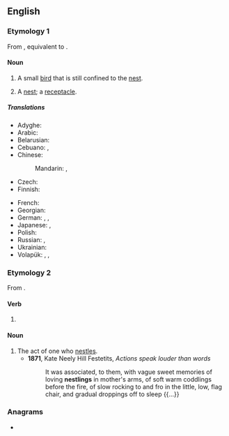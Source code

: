 {{also|Nestling}}
==English==

===Etymology 1===
From {{etyl|enm|en}} {{m|enm|nestling}}, equivalent to {{suffix|nest|ling|lang=en}}.

====Noun====
{{en-noun}}

# A small [[bird]] that is still confined to the [[nest]].
# {{lb|en|obsolete}} A [[nest]]; a [[receptacle]].
#: {{rfquotek|Francis Bacon}}

=====Translations=====
{{trans-top|small bird that is still confined to the nest}}
* Adyghe: {{t|ady|кӏэтжъый|sc=Cyrl}}
* Arabic: {{t|ar|فَرْخ|m}}
* Belarusian: {{t|be|птушаня|n|tr=ptušanjá|sc=Cyrl}}
* Cebuano: {{t|ceb|kuyabog}}, {{t|ceb|pispis}}
* Chinese:
*: Mandarin: {{t+|cmn|雛鳥|sc=Hani}}, {{t+|cmn|雏鸟|tr=chúniǎo|sc=Hani}}
* Czech: {{t+|cs|ptáče|n}}
* Finnish: {{t|fi|linnunpoikanen}}
{{trans-mid}}
* French: {{t+|fr|oisillon|m}}
* Georgian: {{t|ka|ბარტყი|sc=Geor}}
* German: {{t+|de|Jungvogel|m}}, {{t+|de|Küken|n}}, {{t|de|Nestling|m}}
* Japanese: {{t|ja|雛鳥|tr=ひなどり, hinadori|sc=Jpan}}, {{t+|ja|雛|tr=ひな, hina|sc=Jpan}}
* Polish: {{t+|pl|pisklę|n}}
* Russian: {{t+|ru|птене́ц|m}}, {{t+|ru|пте́нчик|m}}
* Ukrainian: {{t|uk|пташеня|n|tr=ptašenjá|sc=Cyrl}}
* Volapük: {{t+|vo|bödül}}, {{t|vo|hibödül}} {{qualifier|male}}, {{t|vo|jibödül}} {{qualifier|female}}
{{trans-bottom}}

===Etymology 2===
From {{suffix|nestle|ing|lang=en}}.

====Verb====
{{head|en|present participle}}

# {{present participle of|nestle|lang=en|nocat=1}}

====Noun====
{{en-noun}}

# The act of one who [[nestle]]s.
#* '''1871''', Kate Neely Hill Festetits, ''Actions speak louder than words''
#*: It was associated, to them, with vague sweet memories of loving '''nestlings''' in mother's arms, of soft warm coddlings before the fire, of slow rocking to and fro in the little, low, flag chair, and gradual droppings off to sleep {{...}}

===Anagrams===
* {{anagrams|en|a=egilnnst|slenting}}